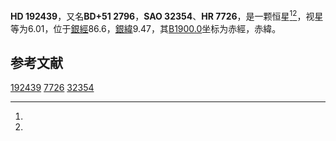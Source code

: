 {{Starbox begin
| name = HD 192439
}}
{{Starbox observe
| epoch = [[J2000.0|J2000.0]]
| constell = {{星座名待查}}<ref name=SIMBAD>{{cite web
 | url=http://simbad.u-strasbg.fr/simbad/sim-id?Ident=HR+7726
 | title=Pulsating variable Star
 | publisher=Centre de Données astronomiques de Strasbourg
 | work=SIMBAD
 | accessdate=2012-07-13
 | archive-date=2019-07-27
 | archive-url=https://web.archive.org/web/20190727171232/http://simbad.u-strasbg.fr/simbad/sim-id%3FIdent%3DHR%2B7726
 }}</ref><ref name=DATA>{{cite web
 | url=http://vizier.u-strasbg.fr/viz-bin/VizieR-5?-out.add=.&-source=5050&-corr=PK=HR&-out.max=9999&HR=7726
 | title=VizieR Detailed Page
 | accessdate=2012-07-13
 | archive-date=2019-02-16
 | archive-url=https://web.archive.org/web/20190216094853/http://vizier.u-strasbg.fr/viz-bin/VizieR-5?-out.add=.&-source=5050&-corr=PK=HR&-out.max=9999&HR=7726
 | dead-url=no
 }}</ref>
| 星官 = 
| ra = {{RA|20|12|31.8}}<ref name=SIMBAD /><ref name=DATA />
| dec = {{DEC|+51|27|49}}<ref name=SIMBAD /><ref name=DATA />
| appmag_v = 6.01<ref name=SIMBAD /><ref name=DATA />
}}
{{Starbox character
| class = K2.5III<ref name=SIMBAD /><ref name=DATA />
| b-v = 1.14<ref name=SIMBAD /><ref name=DATA />
| u-b = <ref name=SIMBAD /><ref name=DATA />
| r-i = <ref name=SIMBAD /><ref name=DATA />
| variable = 
}}
{{Starbox astrometry
| radial_v = 
| prop_mo_ra = 13
| parallax = 
| p_error = 
}}
{{Starbox catalog
| names =BD+51 2796，[[SAO星表|SAO]] 32354，[[HD星表|HD]] 192439，[[HR星表|HR]] 7726}}
{{Starbox reference |Simbad=HR+7726}}
{{Starbox end}}

'''HD 192439'''，又名'''BD+51 2796'''，'''SAO 32354'''、'''HR 7726'''，是一颗恒星<ref name=SIMBAD /><ref name=DATA />，视星等为6.01，位于[[銀道座標系|銀經]]86.6，[[銀道座標系|銀緯]]9.47，其[[B1900.0|B1900.0]]坐标为赤經{{RA|20|9|44.8}}，赤緯{{DEC|+51|9.47|45}}。

== 参考文献 ==
{{reflist}}

{{star-stub}}

[[Category:HD和HDE天體|192439]]
[[Category:HR天體|7726]]
[[Category:SAO天體|32354]]